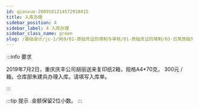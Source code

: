 ```yaml
---
id: qianxue-2009101214572918415
title: 入库办理
sidebar_position: 4
sidebar_label: 4 入库办理
sidebar_class_name: green
slug: /基础会计/jc-1/969/01-原始凭证的填制与审核/01-原始凭证的填制/03-日常原始凭证填制实训/qianxue-2009101210343746057/qianxue-2009101214572918415/入库办理
---
```


:::info 要求

2019年7月2日，重庆庆丰公司胡丽送来复印纸2箱，规格A4*70克， 300元 /箱。仓库部朱建兵办理入库。请填写入库单。

:::

:::tip 提示
  .金额保留2位小数。
:::

